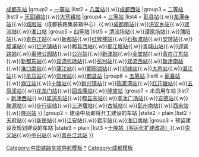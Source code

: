 {{Navbox with collapsible groups
|name    = 成都铁路车站
|title   = 成都铁路车站
|state = {{{state<includeonly>|collapsed</includeonly>}}}
|group1 = 使用中的车站
|state1 = plain
|list1   = {{Navbox subgroup
|group1  = [[特等站 (中鐵)|特等站]]
|list1   = [[成都站]]（火车北站）{{.w}}[[成都北站]]（编组站）{{.w}}[[成都东站]]
|group2  = [[一等站 (中鐵)|一等站]]
|list2   = [[八里站]]{{.w}}[[成都西站]]
|group3  = [[二等站 (中鐵)|二等站]]
|list3   = [[天回镇站]]{{.w}}[[大弯镇站]]
|group4  = [[三等站 (中鐵)|三等站]]
|list4   = [[彭县站]]{{.w}}[[龙潭寺站]]{{.w}}[[城厢站]]（成都铁路集装箱中心）{{.w}}[[成都南站]]{{.w}}[[洪安乡站]]{{.w}}[[双流站]]{{.w}}[[淮口站]] 
|group5  = [[四等站 (中鐵)|四等站]]
|list5   = [[清流场站]]{{.w}}[[谭家场站]]{{.w}}[[蒲阳站]]{{.w}}[[青白江站]]{{.w}}[[新都站]]{{.w}}[[红牌楼站 (铁路)|红牌楼站]]{{.w}}[[石板滩站]]{{.w}}[[安靖站]]{{.w}}[[犀浦站]]{{.w}}[[红光镇站]]{{.w}}[[郫县西站]]{{.w}}[[都江堰站]]{{.w}}[[青城山站]]{{.w}}[[迎宾路站 (成都)|迎宾路站]]{{.w}}[[离堆公园站]]{{.w}}[[公兴站]]{{.w}}[[新津站]]{{.w}}[[金堂站]]{{.w}}[[青白江东站]]{{.w}}[[新都东站]]{{.w}}[[双流机场站]]{{.w}}[[彭州站]]{{.w}}[[双流西站]]{{.w}}[[新津南站]]{{.w}}[[淮口南站]]{{.w}}[[蒲江站]]{{.w}}[[朝阳湖站]]{{.w}}[[邛崃站]]{{.w}}[[大邑站]]{{.w}}[[温江站]]{{.w}}[[羊马站]]{{.w}}[[崇州站]]{{.w}}[[郫县站]]
|group6  = [[五等站 (中鐵)|五等站]]
|list6   = [[丽春站]]{{.w}}[[旗江站]]{{.w}}[[十陵站 (铁路)|十陵站]]{{.w}}[[新兴镇站]]{{.w}}[[陈家湾站]]{{.w}}[[红花塘站]]{{.w}}[[五凤溪站]]{{.w}}[[花龙门站]]{{.w}}[[回龙庵站]]{{.w}}[[隆盛站]]
|group7  = 未启用车站
|list7   = [[新津西站]]{{.w}}[[犀浦东站]]{{.w}}[[郫县东站]]{{.w}}[[李冰广场站]]{{.w}}[[安德站]]{{.w}}[[聚源站]]{{.w}}[[步行街站]]{{.w}}[[三道堰站]]{{.w}}[[古城站 (成都)|古城站]]{{.w}}[[彭州南站]]{{.w}}[[西来站]]{{.w}}[[隆兴站]]
}}
|group2  = 建设中及即将开工建设的车站
|state2 = plain
|list2   = [[天府站]]{{.w}}[[新民站 (成都)|新民站]]{{.w}}[[江安站]]{{.w}}[[君平站]]{{.w}}[[淮口南站]]
|group3  = 预留建设及规划建设的车站
|state3 = plain
|list3   =[[十陵站 (铁路)|十陵站（客运化扩建改造）]]{{.w}}[[崇义站]]{{.w}}[[中兴站 (都江堰市)|中兴站]]{{.w}}[[青白江北站]]
}}<noinclude>
[[Category:中国铁路车站导航模板]]
[[Category:成都市铁路车站|*]]
[[Category:成都模板]]
</noinclude>